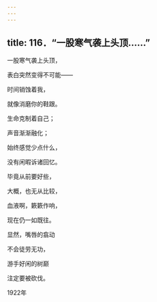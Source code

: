 ```yaml
---
---
---
```

title: 116．“一股寒气袭上头顶……”
---




一股寒气袭上头顶，

表白突然变得不可能——

时间销蚀着我，

就像消磨你的鞋跟。

生命克制着自己；

声音渐渐融化；

始终感觉少点什么，

没有闲暇诉诸回忆。

毕竟从前要好些，

大概，也无从比较，

血液啊，簌簌作响，

现在仍一如既往。

显然，嘴唇的翕动

不会徒劳无功，

游手好闲的树巅

注定要被砍伐。

1922年
